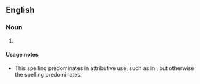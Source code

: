 {{also|pudding basin}}
==English==

===Noun===
{{en-noun}}

# {{alternative spelling of|en|pudding basin}}

====Usage notes====
* This spelling predominates in attributive use, such as in {{m|en|pudding-basin haircut}}, but otherwise the spelling {{m|en|pudding basin}} predominates.
